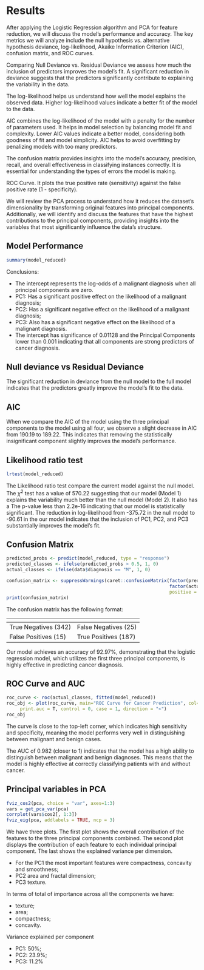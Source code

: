\clearpage

# Results

After applying the Logistic Regression algorithm and PCA for feature reduction, 
we will discuss the model's performance and accuracy. The key metrics we will 
analyze include the null hypothesis vs. alternative hypothesis deviance,
log-likelihood, Akaike Information Criterion (AIC), confusion matrix, 
and ROC curves.

Comparing Null Deviance vs. Residual Deviance we assess how much the inclusion
of predictors improves the model's fit. A significant reduction in deviance
suggests that the predictors significantly contribute to explaining the 
variability in the data.

The log-likelihood helps us understand how well the model explains the observed 
data. Higher log-likelihood values indicate a better fit of the model to the 
data.

AIC combines the log-likelihood of the model with a penalty for the number
of parameters used. It helps in model selection by balancing model fit 
and complexity. Lower AIC values indicate a better model, considering both 
goodness of fit and model simplicity. AIC helps to avoid overfitting by
penalizing models with too many predictors.

The confusion matrix provides insights into the model’s accuracy, precision, 
recall, and overall effectiveness in classifying instances correctly. It is 
essential for understanding the types of errors the model is making.

ROC Curve. It plots the 
true positive rate (sensitivity) against the false positive 
rate (1 - specificity).

We will review the PCA process to understand how it reduces the dataset's 
dimensionality by transforming original features into principal components.
Additionally, we will identify and discuss the features that have the highest
contributions to the principal components, providing insights into the 
variables that most significantly influence the data's structure.

## Model Performance

```r
summary(model_reduced)
```
Conclusions:

- The intercept represents the log-odds of a malignant diagnosis when
  all principal components are zero. 
- PC1: Has a significant positive effect on the 
  likelihood of a malignant diagnosis;
- PC2: Has a significant negative effect on the 
  likelihood of a malignant diagnosis;
- PC3: Also has a significant negative effect on the 
  likelihood of a malignant diagnosis.
- The intercept has significance of 0.01128 and the Principal Components 
  lower than 0.001 indicating that all components are strong predictors 
  of cancer diagnosis.

## Null deviance vs Residual Deviance 

The significant reduction in deviance from the null model to the full model 
indicates that the predictors greatly improve the model’s fit to the data.

## AIC

When we compare the AIC of the model using the three principal components to 
the model using all four, we observe a slight decrease in AIC 
from 190.19 to 189.22. This indicates that removing the 
statistically insignificant component slightly improves
the model's performance.

## Likelihood ratio test

```r
lrtest(model_reduced)
```

The Likelihood ratio test compare the current model against the null model.
The $\chi^2$ test has a value of 570.22 suggesting that our model (Model 1)
explains the variability much better than the null model (Model 2).
It also has a The p-value less than 2.2e-16 indicating that our model is
statistically significant. The reduction in log-likelihood from -375.72 in 
the null model to -90.61 in the our model indicates that the inclusion of 
PC1, PC2, and PC3 substantially improves the model's fit.

## Confusion Matrix

```r
predicted_probs <- predict(model_reduced, type = "response")
predicted_classes <- ifelse(predicted_probs > 0.5, 1, 0)
actual_classes <- ifelse(data$diagnosis == "M", 1, 0)

confusion_matrix <- suppressWarnings(caret::confusionMatrix(factor(predicted_classes), 
                                                            factor(actual_classes),
                                                            positive = "1"))
print(confusion_matrix)
```

The confusion matrix has the following format:

|  []()                | []()                 |
|----------------------|----------------------|
| True Negatives (342) | False Negatives (25) |
| False Positives (15) | True Positives (187) |

Our model achieves an accuracy of 92.97%, demonstrating that the logistic
regression model, which utilizes the first three principal components, is 
highly effective in predicting cancer diagnosis.

## ROC Curve and AUC

```r
roc_curve <- roc(actual_classes, fitted(model_reduced))
roc_obj <- plot(roc_curve, main="ROC Curve for Cancer Prediction", col="blue", 
     print.auc = T, control = 0, case = 1, direction = "<")
roc_obj
```

The curve is close to the top-left corner, which indicates high sensitivity 
and specificity, meaning the model performs very well in distinguishing 
between malignant and benign cases.

The AUC of 0.982 (closer to 1) indicates that the model has a high ability
to distinguish between malignant and benign diagnoses. This means that the 
model is highly effective at correctly classifying patients with and 
without cancer.

## Principal variables in PCA

```r
fviz_cos2(pca, choice = "var", axes=1:3)
vars = get_pca_var(pca)
corrplot(vars$cos2[, 1:3])
fviz_eig(pca, addlabels = TRUE, ncp = 3)
```

We have three plots. The first plot shows the overall contribution of the 
features to the three principal components combined. The second plot displays
the contribution of each feature to each individual principal component.
The last shows the explained variance per dimension.

- For the PC1 the most important features were compactness, concavity 
and smoothness;
- PC2 area and fractal dimension;
- PC3 texture.

In terms of total of importance across all the components we have:

- texture;
- area;
- compactness;
- concavity.

Variance explained per component

- PC1: 50%;
- PC2: 23.9%;
- PC3: 11.2%
